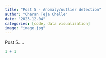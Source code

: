 ```yaml
---
title: "Post 5 - Anomaly/outlier detection"
author: "Charan Teja Chelle"
date: "2023-12-04"
categories: [code, data visualization]
image: "image.jpg"
---
```


Post 5.....

```r
1 + 1
```
